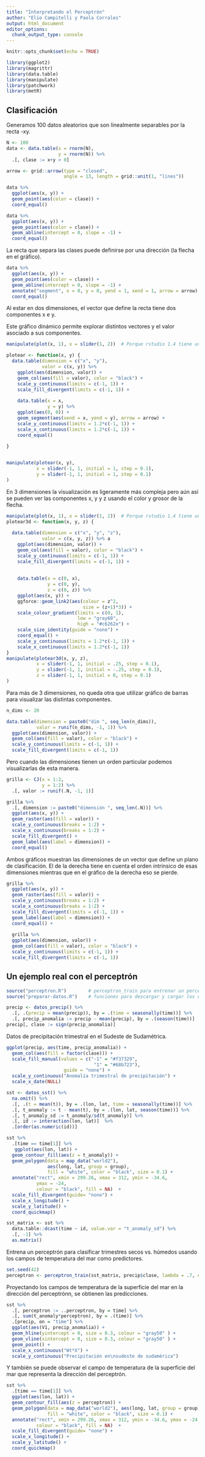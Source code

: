 ```yaml
---
title: "Interpretando el Perceptrón"
author: "Elio Campitelli y Paola Corrales"
output: html_document
editor_options: 
  chunk_output_type: console
---
```


```r
knitr::opts_chunk$set(echo = TRUE)

library(ggplot2)
library(magrittr)
library(data.table)
library(manipulate)
library(patchwork)
library(metR)
```

## Clasificación

Generamos 100 datos aleatorios que son linealmente separables por la recta -xy.

```r
N <- 100
data <- data.table(x = rnorm(N), 
                   y = rnorm(N)) %>% 
  .[, clase := x+y > 0]

arrow <- grid::arrow(type = "closed", 
                     angle = 13, length = grid::unit(1, "lines"))

data %>% 
  ggplot(aes(x, y)) +
  geom_point(aes(color = clase)) +
  coord_equal()
```


```r
data %>% 
  ggplot(aes(x, y)) +
  geom_point(aes(color = clase)) +
  geom_abline(intercept = 0, slope = -1) +
  coord_equal()
```

La recta que separa las clases puede definirse por una dirección (la flecha en el gráfico).

```r
data %>% 
  ggplot(aes(x, y)) +
  geom_point(aes(color = clase)) +
  geom_abline(intercept = 0, slope = -1) +
  annotate("segment", x = 0, y = 0, yend = 1, xend = 1, arrow = arrow) +
  coord_equal()
```

Al estar en dos dimensiones, el vector que define la recta tiene dos componentes x e y.

Este gráfico dinámico permite explorar distintos vectores y el valor asociado a sus componentes.

```r
manipulate(plot(x, 1), x = slider(1, 2))  # Porque rstudio 1.4 tiene un bug

plotear <- function(x, y) {
  data.table(dimension = c("x", "y"),
             valor = c(x, y)) %>% 
    ggplot(aes(dimension, valor)) +
    geom_col(aes(fill = valor), color = "black") +
    scale_y_continuous(limits = c(-1, 1)) +
    scale_fill_divergent(limits = c(-1, 1)) +
    
    data.table(x = x, 
               y = y) %>% 
    ggplot(aes(0, 0)) +
    geom_segment(aes(xend = x, yend = y), arrow = arrow) +
    scale_y_continuous(limits = 1.2*c(-1, 1)) +
    scale_x_continuous(limits = 1.2*c(-1, 1)) +
    coord_equal()
  
}


manipulate(plotear(x, y),
           x = slider(-1, 1, initial = 1, step = 0.1), 
           y = slider(-1, 1, initial = 1, step = 0.1)
)
```

En 3 dimensiones la visualización es ligeramente más compleja pero aún así se pueden ver las componentes x, y y z usando el color y grosor de la flecha.

```r
manipulate(plot(x, 1), x = slider(1, 2))  # Porque rstudio 1.4 tiene un bug
plotear3d <- function(x, y, z) {
  
  data.table(dimension = c("x", "y", "z"),
             valor = c(x, y, z)) %>% a
    ggplot(aes(dimension, valor)) +
    geom_col(aes(fill = valor), color = "black") +
    scale_y_continuous(limits = c(-1, 1)) +
    scale_fill_divergent(limits = c(-1, 1)) +
    
    
    data.table(x = c(0, x), 
               y = c(0, y), 
               z = c(0, z)) %>% 
    ggplot(aes(x, y)) +
    ggforce::geom_link2(aes(colour = z^2, 
                            size = (z+1)*3)) +
    scale_colour_gradient(limits = c(0, 1),
                          low = "gray60", 
                          high = "#c6262e") +
    scale_size_identity(guide = "none") +
    coord_equal() +
    scale_y_continuous(limits = 1.2*c(-1, 1)) +
    scale_x_continuous(limits = 1.2*c(-1, 1)) 
}
manipulate(plotear3d(x, y, z),
           x = slider(-1, 1, initial = .25, step = 0.1), 
           y = slider(-1, 1, initial = -.25, step = 0.1),
           z = slider(-1, 1, initial = 0, step = 0.1)
)
```

Para más de 3 dimensiones, no queda otra que utilizar gráfico de barras para visualizar las distintas componentes.

```r
n_dims <- 20

data.table(dimension = paste0("dim ", seq_len(n_dims)),
           valor = runif(n_dims, -1, 1)) %>% 
  ggplot(aes(dimension, valor)) +
  geom_col(aes(fill = valor), color = "black") +
  scale_y_continuous(limits = c(-1, 1)) +
  scale_fill_divergent(limits = c(-1, 1)) 
```

Pero cuando las dimensiones tienen un orden particular podemos visualizarlas de esta manera.

```r
grilla <- CJ(x = 1:2, 
             y = 1:2) %>% 
  .[, valor := runif(.N, -1, 1)]

grilla %>% 
  .[, dimension := paste0("dimensión ", seq_len(.N))] %>% 
  ggplot(aes(x, y)) +
  geom_raster(aes(fill = valor)) +
  scale_y_continuous(breaks = 1:2) +
  scale_x_continuous(breaks = 1:2) +
  scale_fill_divergent() +
  geom_label(aes(label = dimension)) +
  coord_equal()
```

Ambos gráficos muestran las dimensiones de un vector que define un plano de clasificación. El de la derecha tiene en cuenta el orden intrinsico de esas dimensiones mientras que en el gráfico de la derecha eso se pierde.

```r

grilla %>% 
  ggplot(aes(x, y)) +
  geom_raster(aes(fill = valor)) +
  scale_y_continuous(breaks = 1:2) +
  scale_x_continuous(breaks = 1:2) +
  scale_fill_divergent(limits = c(-1, 1)) +
  geom_label(aes(label = dimension)) + 
  coord_equal() +
  
  grilla %>% 
  ggplot(aes(dimension, valor)) +
  geom_col(aes(fill = valor), color = "black") +
  scale_y_continuous(limits = c(-1, 1)) +
  scale_fill_divergent(limits = c(-1, 1)) 
```

## Un ejemplo real con el perceptrón

```r
source("perceptron.R")        # perceptron_train para entrenar un perceptrón
source("preparar-datos.R")    # funciones para descargar y cargar los datos
```


```r
precip <- datos_precip() %>% 
  .[, .(precip = mean(precip)), by = .(time = seasonally(time))] %>% 
  .[, precip_anomalia := precip - mean(precip), by = .(season(time))]
precip[, clase := sign(precip_anomalia)]
```

Datos de precipitación trimestral en el Sudeste de Sudamétrica. 

```r
ggplot(precip, aes(time, precip_anomalia)) +
  geom_col(aes(fill = factor(clase))) +
  scale_fill_manual(values = c("-1" = "#f37329", 
                                "1" = "#68b723"), 
                     guide = "none") +
  scale_y_continuous("Anomalía trimestral de precipitación") +
  scale_x_date(NULL)
```


```r
sst <- datos_sst() %>%
  na.omit() %>%
  .[, .(t = mean(t)), by = .(lon, lat, time = seasonally(time))] %>% 
  .[, t_anomaly := t - mean(t), by = .(lon, lat, season(time))] %>% 
  .[, t_anomaly_sd := t_anomaly/sd(t_anomaly)] %>%
  .[, id := interaction(lon, lat)]  %>%
  .[order(as.numeric(id))]

```

```r
sst %>% 
  .[time == time[1]] %>% 
   ggplot(aes(lon, lat)) +
  geom_contour_fill(aes(z = t_anomaly)) +
  geom_polygon(data = map_data("world2"),
               aes(long, lat, group = group), 
               fill = "white", color = "black", size = 0.1) +
  annotate("rect", xmin = 299.26, xmax = 312, ymin = -34.6, 
           ymax = -24, 
           colour = "black", fill = NA)  +
  scale_fill_divergent(guide= "none") +
  scale_x_longitude() +
  scale_y_latitude() +
  coord_quickmap()
```

```r
sst_matrix <- sst %>%
  data.table::dcast(time ~ id, value.var = "t_anomaly_sd") %>%
  .[, -1] %>%
  as.matrix()
```

Entrena un perceptrón para clasificar trimestres secos vs. húmedos usando los campos de temperatura del mar como predictores. 

```r
set.seed(42)
perceptron <- perceptron_train(sst_matrix, precip$clase, lambda = .7, epochs = 10)
```

Proyectando los campos de temperatura de la superficie del mar en la dirección del perceptrónn, se obtienen las predicciones.

```r
sst %>%
  .[, perceptron := ..perceptron, by = time] %>%
  .[, sum(t_anomaly*perceptron), by = .(time)] %>% 
  .[precip, on = "time"] %>% 
  ggplot(aes(V1, precip_anomalia)) +
  geom_hline(yintercept = 0, size = 0.3, colour = "gray50" ) +
  geom_vline(xintercept = 0, size = 0.3, colour = "gray50" ) +
  geom_point() +
  scale_x_continuous("Wt*X") +
  scale_y_continuous("Precipitación en\nsudeste de sudamérica")
```


Y también se puede observar el campo de temperatura de la superficie del mar que representa la dirección del perceptrón. 

```r
sst %>%
  .[time == time[1]] %>%
  ggplot(aes(lon, lat)) +
  geom_contour_fill(aes(z = perceptron)) +
  geom_polygon(data = map_data("world2"), aes(long, lat, group = group), 
               fill = "white", color = "black", size = 0.1) +
  annotate("rect", xmin = 299.26, xmax = 312, ymin = -34.6, ymax = -24, 
           colour = "black", fill = NA)  +
  scale_fill_divergent(guide= "none") +
  scale_x_longitude() +
  scale_y_latitude() +
  coord_quickmap()
```

